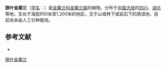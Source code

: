 {{Speciesbox
| name = 狭叶金粟兰
| status = 
| status_system = 
| image =
| genus = Chloranthus
| species = angustifolius
| authority = Oliv.
}}

'''狭叶金粟兰'''（[[学名|学名]]：{{lang|la|''Chloranthus angustifolius''}}）是[[金粟兰科|金粟兰科]][[金粟兰属|金粟兰属]]的植物。分布于[[中国大陆|中国大陆]]的[[四川|四川]]、[[湖北|湖北]]等地，生长于海拔650米至1,200米的地区，见于山坡林下或岩石下的荫湿地，目前尚未由人工引种栽培。

== 参考文献 ==
<div class="references-small">
* {{cite web| url =http://www.bioinfo.cn/db05/KmzwSpecies.php?action=view&id=3962| title =狭叶金粟兰| work =《中国高等植物数据库全库》| publisher =中国科学院微生物研究所| author =昆明植物研究所| accessdate =2009-02-25| deadurl =yes| archiveurl =https://web.archive.org/web/20160305021500/http://www.bioinfo.cn/db05/KmzwSpecies.php?action=view&id=3962| archivedate =2016-03-05}}
</div>
{{Taxonbar|from=Q15230861}}

[[Category:金粟兰属|狭叶金粟兰]]


{{植物小作品}}